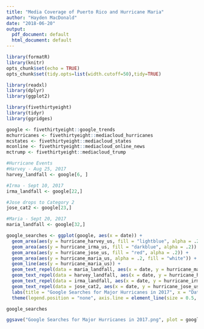 ```yaml
---
title: "Media Coverage of Puerto Rico and Hurricane Maria"
author: "Hayden MacDonald"
date: "2018-06-20"
output:
  pdf_document: default
  html_document: default
---
```


```r
library(formatR)
library(knitr)
opts_chunk$set(echo = TRUE)
opts_chunk$set(tidy.opts=list(width.cutoff=50),tidy=TRUE)

library(readxl)
library(dplyr)
library(ggplot2)
```

```r
library(fivethirtyeight)
library(tidyr)
library(ggridges)
```

```r
google <- fivethirtyeight::google_trends
mchurricanes <- fivethirtyeight::mediacloud_hurricanes
mcstates <- fivethirtyeight::mediacloud_states
mconline <- fivethirtyeight::mediacloud_online_news
mctrump <- fivethirtyeight::mediacloud_trump
```


```r
#Hurricane Events
#Harvey - Aug 25, 2017
harvey_landfall <- google[6, ]

#Irma - Sept 10, 2017
irma_landfall <- google[22,]

#Jose drops to Category 2
jose_cat2 <- google[23,]

#Maria - Sept 20, 2017
maria_landfall <- google[32,]

google_searches <- ggplot(google, aes(x = date)) + 
  geom_area(aes(y = hurricane_harvey_us, fill = "lightblue", alpha = .2)) + 
  geom_area(aes(y = hurricane_irma_us, fill = "darkblue", alpha = .2)) + 
  geom_area(aes(y = hurricane_jose_us, fill = "red", alpha = .2)) + 
  geom_area(aes(y = hurricane_maria_us, alpha = .2, fill = "white")) + 
  geom_line(aes(y = hurricane_maria_us)) + 
  geom_text_repel(data = maria_landfall, aes(x = date, y = hurricane_maria_us, label = "Maria's Landfall"), box.padding = .5, point.padding = .25) + 
  geom_text_repel(data = harvey_landfall, aes(x = date, y = hurricane_harvey_us, label = "Harvey's Landfall"), box.padding = .5, point.padding = .25) + 
  geom_text_repel(data = irma_landfall, aes(x = date, y = hurricane_irma_us, label = "Irma's Landfall"), box.padding = .5, point.padding = .25) + 
  geom_text_repel(data = jose_cat2, aes(x = date, y = hurricane_jose_us, label = "Jose drops to Category 2"), box.padding = .5, point.padding = .25) + 
  labs(title = "Google Searches for Major Hurricanes in 2017", x = "Date", y = "", caption = "data: fivethirtyeight | Graphic: @HYDNMCDNLD") + 
  theme(legend.position = "none", axis.line = element_line(size = 0.5, linetype = "solid"), panel.grid.minor = element_line(linetype = "blank"), axis.text.y = element_blank())

google_searches

ggsave("Google Searches for Major Hurricanes in 2017.png", plot = google_searches, width = 7, height = 7, device = "png", dpi = 300, path = "C:/Users/Hayden/Documents/hmd-tidy-tuesday/week12")
```

```r

```

























